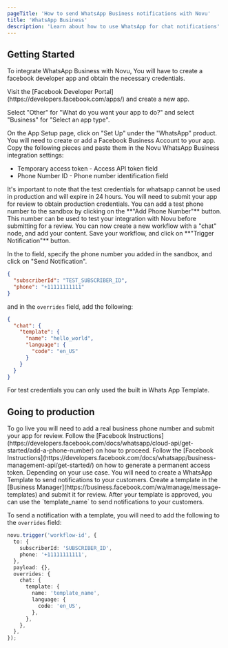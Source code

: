 ```yaml
---
pageTitle: 'How to send WhatsApp Business notifications with Novu'
title: 'WhatsApp Business'
description: 'Learn about how to use WhatsApp for chat notifications'
---
```



## Getting Started

To integrate WhatsApp Business with Novu, You will have to create a facebook developer app and obtain the necessary credentials.

<Steps>
<Step title="Create a Facebook developer app">
Visit the [Facebook Developer Portal](https://developers.facebook.com/apps/) and create a new app.

Select "Other" for "What do you want your app to do?" and select "Business" for "Select an app type".

</Step>

<Step title="Setup WhatsApp product">
  On the App Setup page, click on "Set Up" under the "WhatsApp" product. You will need to create or
  add a Facebook Business Account to your app.
</Step>

<Step title="Send a sandbox message">
Copy the following pieces and paste them in the Novu WhatsApp Business integration settings:

- Temporary access token - Access API token field
- Phone Number ID - Phone number identification field

<Callout type="warning">
  It's important to note that the test credentials for whatsapp cannot be used
  in production and will expire in 24 hours. You will need to submit your app
  for review to obtain production credentials.
</Callout>
</Step>

<Step title="Add a test phone number">
  You can add a test phone number to the sandbox by clicking on the **"Add Phone Number"** button.
  This number can be used to test your integration with Novu before submitting for a review.
</Step>

<Step title="Send a test notification from Novu">
You can now create a new workflow with a "chat" node, and add your content. Save your workflow, and click on **"Trigger Notification"** button.

In the to field, specify the phone number you added in the sandbox, and click on "Send Notification".

```json
{
  "subscriberId": "TEST_SUBSCRIBER_ID",
  "phone": "+11111111111"
}
```

and in the `overrides` field, add the following:

```json
{
  "chat": {
    "template": {
      "name": "hello_world",
      "language": {
        "code": "en_US"
      }
    }
  }
}
```

<Callout type="info">
  For test credentials you can only used the built in Whats App Template.
</Callout>
</Step>
</Steps>

## Going to production

<Steps>
<Step title="Register a business phone number">
To go live you will need to add a real business phone number and submit your app for review.
Follow the [Facebook Instructions](https://developers.facebook.com/docs/whatsapp/cloud-api/get-started/add-a-phone-number) on how to proceed.
</Step>

<Step title="Generate a permanent access token">
  Follow the [Facebook
  Instructions](https://developers.facebook.com/docs/whatsapp/business-management-api/get-started/)
  on how to generate a permanent access token. Depending on your use case.
</Step>

<Step title="Create a WhatsApp template">
You will need to create a WhatsApp Template to send notifications to your customers. Create a template in the [Business Manager](https://business.facebook.com/wa/manage/message-templates) and submit it for review.
After your template is approved, you can use the `template_name` to send notifications to your customers.

To send a notification with a template, you will need to add the following to the `overrides` field:

```typescript
novu.trigger('workflow-id', {
  to: {
    subscriberId: 'SUBSCRIBER_ID',
    phone: '+11111111111',
  },
  payload: {},
  overrides: {
    chat: {
      template: {
        name: 'template_name',
        language: {
          code: 'en_US',
        },
      },
    },
  },
});
```

</Step>
</Steps>
